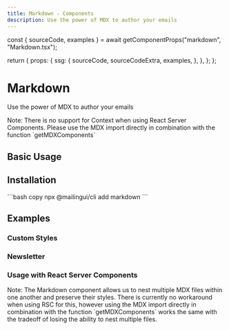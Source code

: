```yaml
---
title: Markdown - Components
description: Use the power of MDX to author your emails
---
```





  const { sourceCode, examples } = await getComponentProps("markdown", "Markdown.tsx");

  return {
    props: {
      ssg: {
        sourceCode,
        sourceCodeExtra,
        examples,
      },
    },
  };
};

# Markdown

Use the power of MDX to author your emails

<Callout type="warning" emoji="⚠️">
  Note: There is no support for Context when using React Server Components. Please use the MDX import directly in combination with the function `getMDXComponents`
</Callout>

## Basic Usage

<Example name="Demo" hasMDX />

## Installation

<Installation>
  ```bash copy
  npx @mailingui/cli add markdown
  ```
</Installation>

## Examples

### Custom Styles

<Example name="CustomStyles" height={600} hasMDX />

### Newsletter

<Example name="Newsletter" height={600} hasMDX />

### Usage with React Server Components

<Example name="WithGetMDXComponents" height={600} hasMDX />

<Callout type="info" emoji="ℹ️">
  Note: The Markdown component allows us to nest multiple MDX files within one another and preserve their styles. There is currently no workaround when using RSC for this, however using the MDX import directly in combination with the function `getMDXComponents` works the same with the tradeoff of losing the ability to nest multiple files.
</Callout>
